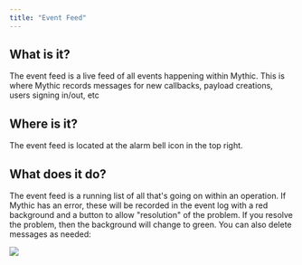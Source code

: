 ```yaml
---
title: "Event Feed"
---
```


## What is it?

The event feed is a live feed of all events happening within Mythic. This is where Mythic records messages for new callbacks, payload creations, users signing in/out, etc

## Where is it?

The event feed is located at the alarm bell icon in the top right.

## What does it do?

The event feed is a running list of all that's going on within an operation. If Mythic has an error, these will be recorded in the event log with a red background and a button to allow "resolution" of the problem. If you resolve the problem, then the background will change to green. You can also delete messages as needed:

<Frame caption="Event feed examples">
  <img src="/images/version-2.3/image-22.webp"/>
</Frame>


